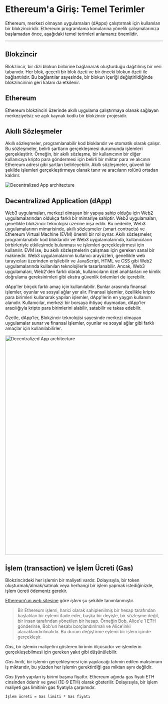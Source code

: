 # Ethereum'a Giriş: Temel Terimler

Ethereum, merkezi olmayan uygulamaları (dApps) çalıştırmak için kullanılan bir blokzinciridir. Ethereum programlama konularına yönelik çalışmalarınıza başlamadan önce, aşağıdaki temel terimleri anlamanız önemlidir.

---

## Blokzincir

Blokzincir, bir dizi blokun birbirine bağlanarak oluşturduğu dağıtılmış bir veri tabanıdır. Her blok, geçerli bir blok özeti ve bir önceki blokun özeti ile bağlantılıdır. Bu bağlantılar sayesinde, bir blokun içeriği değiştirildiğinde blokzincirinin geri kalanı da etkilenir.

## Ethereum

Ethereum blokzinciri üzerinde akıllı uygulama çalıştırmaya olanak sağlayan merkeziyetsiz ve açık kaynak kodlu bir blokzincir projesidir.

## Akıllı Sözleşmeler

Akıllı sözleşmeler, programlanabilir kod bloklarıdır ve otomatik olarak çalışır. Bu sözleşmeler, belirli şartların gerçekleşmesi durumunda işlemleri gerçekleştirir. Örneğin, bir akıllı sözleşme, bir kullanıcının bir diğer kullanıcıya kripto para göndermesi için belirli bir miktar para ve alıcının Ethereum adresi gibi şartları belirleyebilir. Akıllı sözleşmeler, güvenli bir şekilde işlemleri gerçekleştirmeye olanak tanır ve aracıların rolünü ortadan kaldırır.

<div style={{width:'100%', display:'flex', justifyContent:'center', margin:'0 0'}}>
<img
  src={require('./img/smart-contract.png').default}
  alt="Decentralized App architecture"
  width="%100"
/>
</div>

## Decentralized Application (dApp)

Web3 uygulamaları, merkezi olmayan bir yapıya sahip olduğu için Web2 uygulamalarından oldukça farklı bir mimariye sahiptir. Web3 uygulamaları, genellikle blokzincir teknolojisi üzerine inşa edilir. Bu nedenle, Web3 uygulamalarının mimarisinde, akıllı sözleşmeler (smart contracts) ve Ethereum Virtual Machine (EVM) önemli bir rol oynar. Akıllı sözleşmeler, programlanabilir kod bloklarıdır ve Web3 uygulamalarında, kullanıcıların birbirleriyle etkileşimde bulunması ve işlemleri gerçekleştirmesi için kullanılır. EVM ise, bu akıllı sözleşmelerin çalışması için gereken sanal bir makinedir. Web3 uygulamalarının kullanıcı arayüzleri, genellikle web tarayıcıları üzerinden erişilebilir ve JavaScript, HTML ve CSS gibi Web2 uygulamalarında kullanılan teknolojilerle tasarlanabilir. Ancak, Web3 uygulamaları, Web2'den farklı olarak, kullanıcıların özel anahtarları ve kimlik doğrulama gereksinimleri gibi ekstra güvenlik önlemleri de içerebilir.

dApp'ler birçok farklı amaç için kullanılabilir. Bunlar arasında finansal işlemler, oyunlar ve sosyal ağlar yer alır. Finansal işlemler, özellikle kripto para birimleri kullanarak yapılan işlemler, dApp'lerin en yaygın kullanım alanıdır. Kullanıcılar, merkezi bir borsaya ihtiyaç duymadan, dApp'ler aracılığıyla kripto para birimlerini alabilir, satabilir ve takas edebilir.

Özetle, dApp'ler, Blokzincir teknolojisi sayesinde merkezi olmayan uygulamalar sunar ve finansal işlemler, oyunlar ve sosyal ağlar gibi farklı amaçlar için kullanılabilirler.

<div style={{width:'100%', display:'flex', justifyContent:'center', margin:'0 0'}}>
<img
  src={require('./img/dapp-architecture.png').default}
  alt="Decentralized App architecture"
  width="700"
/>
</div>


## İşlem (transaction) ve İşlem Ücreti (Gas)

Blokzincirdeki her işlemin bir maliyeti vardır. Dolayısıyla, bir token oluşturmak/almak/satmak veya herhangi bir işlem yapmak istediğinizde, işlem ücreti ödemeniz gerekir.

[Ethereum'un web sitesine](https://ethereum.org/tr/developers/docs/transactions/) göre _işlem_ şu şekilde tanımlanmıştır.

> Bir Ethereum işlemi, harici olarak sahiplenilmiş bir hesap tarafından başlatılan bir eylemi ifade eder, başka bir deyişle, bir sözleşme değil, bir insan tarafından yönetilen bir hesap. Örneğin Bob, Alice'e 1 ETH gönderirse, Bob'un hesabı borçlandırılmalı ve Alice'inki alacaklandırılmalıdır. Bu durum değiştirme eylemi bir işlem içinde gerçekleşir.

_Gas_, bir işlemin maliyetini gösteren birimin ölçüsüdür ve işlemlerin gerçekleşebilmesi için gereken yakıt gibi düşünülebilir.

_Gas limiti_, bir işlemin gerçekleşmesi için yapılacağı tahmin edilen maksimum iş miktarıdır, bu yüzden her işlemin gerektirdiği gas miktarı aynı değildir.

_Gas fiyatı_ yapılan iş birimi başına fiyattır. Ethereum ağında gas fiyatı ETH cinsinden ödenir ve gwei (1E-9 ETH) olarak gösterilir. Dolayısıyla, bir işlem maliyeti gas limitinin gas fiyatıyla çarpımıdır.

`İşlem ücreti = Gas limiti * Gas fiyatı`
